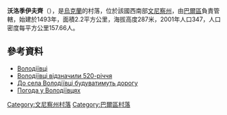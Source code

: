 {{coord|48|51|36|N|27|44|16|E|scale:30000|display=title}}

'''沃洛季伊夫齊'''（{{lang-uk|Володіївці}}），是[[烏克蘭|烏克蘭]]的村落，位於該國西南部[[文尼察州|文尼察州]]，由[[巴爾區|巴爾區]]負責管轄，始建於1493年，面積2.2平方公里，海拔高度287米，2001年人口347，人口密度每平方公里157.66人。

==參考資料==
* [http://w1.c1.rada.gov.ua/pls/z7503/A005?rdat1=31.03.2014&rf7571=1359 Володіївці]
* [https://web.archive.org/web/20131012010824/http://33kanal.com/radnica/8725-p13-14-19 Володіївці відзначили 520-річчя]
* [http://gazeta.ua/articles/vinnitsa-newspaper/_do-sela-volodijivci-buduvatimut-dorogu/160815 До села Володіївці будуватимуть дорогу] {{Wayback|url=http://gazeta.ua/articles/vinnitsa-newspaper/_do-sela-volodijivci-buduvatimut-dorogu/160815 |date=20131012034032 }}
* [http://www.gismeteo.ua/ua/weather-volodiivtsi-75080/ Погода у Володіївцях] {{Wayback|url=http://www.gismeteo.ua/ua/weather-volodiivtsi-75080/ |date=20160308093750 }}

[[Category:文尼察州村落|Category:文尼察州村落]]
[[Category:巴爾區村落|Category:巴爾區村落]]


{{Vinnytsia-geo-stub}}